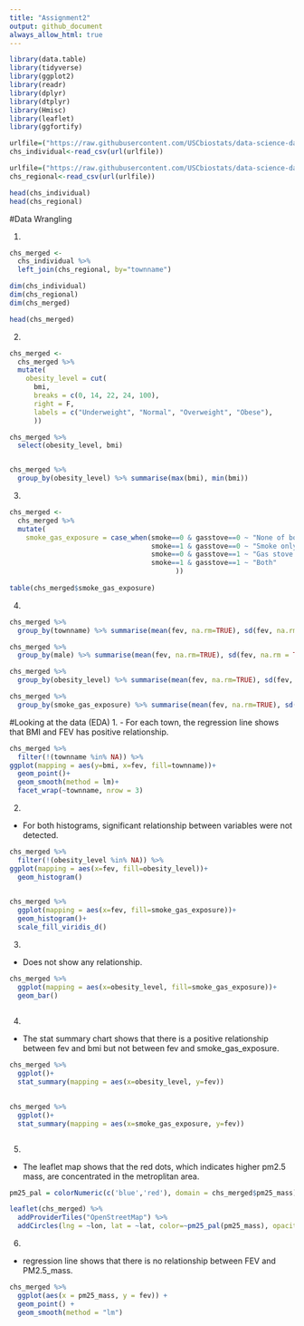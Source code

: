 ```yaml
---
title: "Assignment2"
output: github_document
always_allow_html: true
---
```


```r
library(data.table)
library(tidyverse)
library(ggplot2)
library(readr)
library(dplyr)
library(dtplyr)
library(Hmisc)
library(leaflet)
library(ggfortify)
```


```r
urlfile=("https://raw.githubusercontent.com/USCbiostats/data-science-data/master/01_chs/chs_individual.csv")
chs_individual<-read_csv(url(urlfile))

urlfile=("https://raw.githubusercontent.com/USCbiostats/data-science-data/master/01_chs/chs_regional.csv")
chs_regional<-read_csv(url(urlfile))

head(chs_individual)
head(chs_regional)
```

#Data Wrangling

1.
```r
chs_merged <- 
  chs_individual %>%
  left_join(chs_regional, by="townname")

dim(chs_individual)
dim(chs_regional)
dim(chs_merged)

head(chs_merged)

```

2.
```r
chs_merged <-
  chs_merged %>%
  mutate(
    obesity_level = cut(
      bmi,
      breaks = c(0, 14, 22, 24, 100),
      right = F,
      labels = c("Underweight", "Normal", "Overweight", "Obese"),
      ))

chs_merged %>%
  select(obesity_level, bmi)


chs_merged %>% 
  group_by(obesity_level) %>% summarise(max(bmi), min(bmi))
```

3.
```r
chs_merged <-
  chs_merged %>%
  mutate(
    smoke_gas_exposure = case_when(smoke==0 & gasstove==0 ~ "None of both",
                                   smoke==1 & gasstove==0 ~ "Smoke only", 
                                   smoke==0 & gasstove==1 ~ "Gas stove only",
                                   smoke==1 & gasstove==1 ~ "Both"
                                         ))
                                
table(chs_merged$smoke_gas_exposure)
```

4.
```r
chs_merged %>% 
  group_by(townname) %>% summarise(mean(fev, na.rm=TRUE), sd(fev, na.rm = TRUE), mean(asthma, na.rm = TRUE), sd(asthma, na.rm = TRUE))

chs_merged %>% 
  group_by(male) %>% summarise(mean(fev, na.rm=TRUE), sd(fev, na.rm = TRUE), mean(asthma, na.rm = TRUE), sd(asthma, na.rm = TRUE))

chs_merged %>% 
  group_by(obesity_level) %>% summarise(mean(fev, na.rm=TRUE), sd(fev, na.rm = TRUE), mean(asthma, na.rm = TRUE), sd(asthma, na.rm = TRUE))

chs_merged %>% 
  group_by(smoke_gas_exposure) %>% summarise(mean(fev, na.rm=TRUE), sd(fev, na.rm = TRUE), mean(asthma, na.rm = TRUE), sd(asthma, na.rm = TRUE))

```


#Looking at the data (EDA)
1.
- For each town, the regression line shows that BMI and FEV has positive relationship.
```r
chs_merged %>%
  filter(!(townname %in% NA)) %>%
ggplot(mapping = aes(y=bmi, x=fev, fill=townname))+
  geom_point()+
  geom_smooth(method = lm)+
  facet_wrap(~townname, nrow = 3)
```

2.
- For both histograms, significant relationship between variables were not detected.
```r
chs_merged %>%
  filter(!(obesity_level %in% NA)) %>%
ggplot(mapping = aes(x=fev, fill=obesity_level))+
  geom_histogram()
  

chs_merged %>%
  ggplot(mapping = aes(x=fev, fill=smoke_gas_exposure))+
  geom_histogram()+
  scale_fill_viridis_d()

```

3.
- Does not show any relationship.
```r
chs_merged %>%
  ggplot(mapping = aes(x=obesity_level, fill=smoke_gas_exposure))+
  geom_bar()
  
```

4.
- The stat summary chart shows that there is a positive relationship between fev and bmi but not between fev and smoke_gas_exposure. 

```r

chs_merged %>%
  ggplot()+
  stat_summary(mapping = aes(x=obesity_level, y=fev))
  

chs_merged %>%
  ggplot()+
  stat_summary(mapping = aes(x=smoke_gas_exposure, y=fev))



```

5.
- The leaflet map shows that the red dots, which indicates higher pm2.5 mass, are concentrated in the metroplitan area.
```r
pm25_pal = colorNumeric(c('blue','red'), domain = chs_merged$pm25_mass)

leaflet(chs_merged) %>%
  addProviderTiles("OpenStreetMap") %>%
  addCircles(lng = ~lon, lat = ~lat, color=~pm25_pal(pm25_mass), opacity=1,fillOpacity=1, radius=500)
```

6.
- regression line shows that there is no relationship between FEV and PM2.5_mass.

```r
chs_merged %>%
  ggplot(aes(x = pm25_mass, y = fev)) +
  geom_point() +
  geom_smooth(method = "lm")
```

